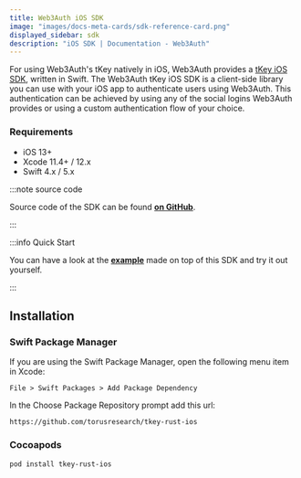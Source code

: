 ```yaml
---
title: Web3Auth iOS SDK
image: "images/docs-meta-cards/sdk-reference-card.png"
displayed_sidebar: sdk
description: "iOS SDK | Documentation - Web3Auth"
---
```


For using Web3Auth's tKey natively in iOS, Web3Auth provides a [tKey iOS SDK](https://github.com/torusresearch/tkey-rust-ios), written in Swift. The
Web3Auth tKey iOS SDK is a client-side library you can use with your iOS app to authenticate users using Web3Auth. This authentication can be achieved
by using any of the social logins Web3Auth provides or using a custom authentication flow of your choice.

### Requirements

- iOS 13+
- Xcode 11.4+ / 12.x
- Swift 4.x / 5.x

:::note source code

Source code of the SDK can be found **[on GitHub](https://github.com/torusresearch/tkey-rust-ios)**.

:::

:::info Quick Start

You can have a look at the **[example](https://github.com/torusresearch/tkey-rust-ios-example)** made on top of this SDK and try it out yourself.

:::

## Installation

### Swift Package Manager

If you are using the Swift Package Manager, open the following menu item in Xcode:

`File > Swift Packages > Add Package Dependency`

In the Choose Package Repository prompt add this url:

```
https://github.com/torusresearch/tkey-rust-ios
```

### Cocoapods

```sh
pod install tkey-rust-ios
```
